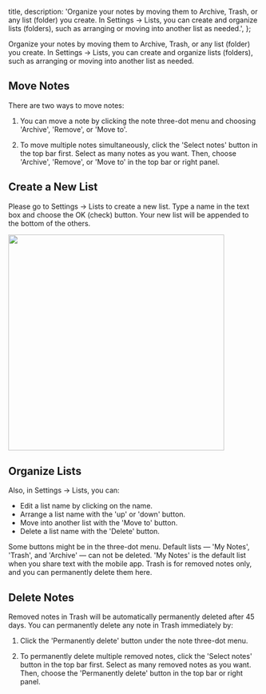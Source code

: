 

  title,
  description: 'Organize your notes by moving them to Archive, Trash, or any list (folder) you create. In Settings -> Lists, you can create and organize lists (folders), such as arranging or moving into another list as needed.',
};

Organize your notes by moving them to Archive, Trash, or any list (folder) you create. In Settings -> Lists, you can create and organize lists (folders), such as arranging or moving into another list as needed.

## Move Notes

There are two ways to move notes:

1. You can move a note by clicking the note three-dot menu and choosing 'Archive', 'Remove', or 'Move to'.

2. To move multiple notes simultaneously, click the 'Select notes' button in the top bar first. Select as many notes as you want. Then, choose 'Archive', 'Remove', or 'Move to' in the top bar or right panel.

## Create a New List

Please go to Settings -> Lists to create a new list. Type a name in the text box and choose the OK (check) button. Your new list will be appended to the bottom of the others.

<Image width="432" className="mx-auto rounded-lg ring-1 ring-gray-700/10" src={createList} alt="" />

## Organize Lists

Also, in Settings -> Lists, you can:

- Edit a list name by clicking on the name.
- Arrange a list name with the 'up' or 'down' button.
- Move into another list with the 'Move to' button.
- Delete a list name with the 'Delete' button.

Some buttons might be in the three-dot menu. Default lists — 'My Notes', 'Trash', and 'Archive' — can not be deleted. 'My Notes' is the default list when you share text with the mobile app. Trash is for removed notes only, and you can permanently delete them here.

## Delete Notes

Removed notes in Trash will be automatically permanently deleted after 45 days. You can permanently delete any note in Trash immediately by:

1. Click the 'Permanently delete' button under the note three-dot menu.

2. To permanently delete multiple removed notes, click the 'Select notes' button in the top bar first. Select as many removed notes as you want. Then, choose the 'Permanently delete' button in the top bar or right panel.
